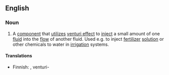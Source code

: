 ==English==

===Noun===
{{en-noun|sg=[[venturi]] [[injector]]}}

# A [[component]] that [[utilizes]] [[venturi effect]] to [[inject]] a small amount of one [[fluid]] into the [[flow]] of another fluid. Used e.g. to inject [[fertilizer]] [[solution]] or other chemicals to water in [[irrigation]] systems.

====Translations====
{{trans-top|component}}
* Finnish: {{t-|fi|venturi}}, venturi-{{t+|fi|suutin}}
{{trans-mid}}
{{trans-bottom}}